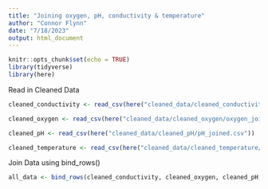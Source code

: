 ```yaml
---
title: "Joining oxygen, pH, conductivity & temperature"
author: "Connor Flynn"
date: "7/18/2023"
output: html_document
---
```


```r
knitr::opts_chunk$set(echo = TRUE)
library(tidyverse)
library(here)
```


Read in Cleaned Data

```r
cleaned_conductivity <- read_csv(here("cleaned_data/cleaned_conductivity/conductivity_joined.csv"))

cleaned_oxygen <- read_csv(here("cleaned_data/cleaned_oxygen/oxygen_joined.csv"))

cleaned_pH <- read_csv(here("cleaned_data/cleaned_pH/pH_joined.csv"))

cleaned_temperature <- read_csv(here("cleaned_data/cleaned_temperature/temp_joined.csv"))

```


Join Data using bind_rows()

```r
all_data <- bind_rows(cleaned_conductivity, cleaned_oxygen, cleaned_pH, cleaned_temperature)
```




